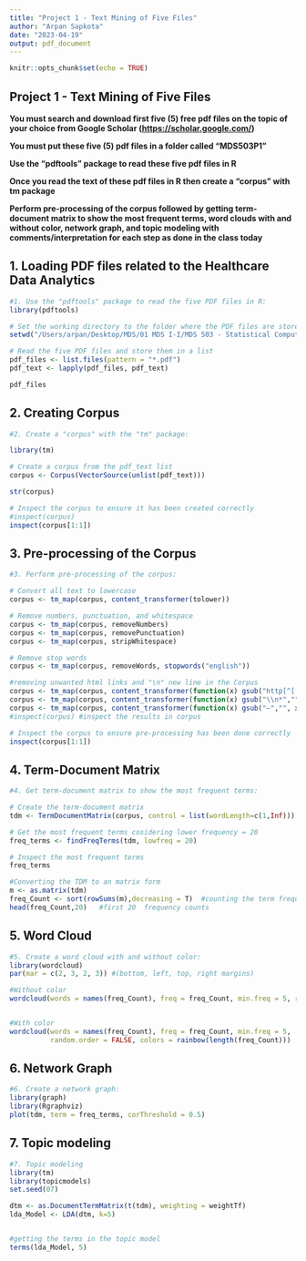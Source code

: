 ```yaml
---
title: "Project 1 - Text Mining of Five Files"
author: "Arpan Sapkota"
date: "2023-04-19"
output: pdf_document
---
```


```r
knitr::opts_chunk$set(echo = TRUE)
```

## Project 1 - Text Mining of Five Files

**You must search and download first five (5) free pdf files on the topic of your choice from Google Scholar (<https://scholar.google.com/>)**

**You must put these five (5) pdf files in a folder called “MDS503P1”**

**Use the “pdftools” package to read these five pdf files in R**

**Once you read the text of these pdf files in R then create a “corpus” with tm package**

**Perform pre-processing of the corpus followed by getting term-document matrix to show the most frequent terms, word clouds with and without color, network graph, and topic modeling with comments/interpretation for each step as done in the class today **

## 1. Loading PDF files related to the Healthcare Data Analytics
```r
#1. Use the "pdftools" package to read the five PDF files in R:
library(pdftools)

# Set the working directory to the folder where the PDF files are stored
setwd("/Users/arpan/Desktop/MDS/01 MDS I-I/MDS 503 - Statistical Computing with R/Lab/MDS503P1")

# Read the five PDF files and store them in a list
pdf_files <- list.files(pattern = "*.pdf")
pdf_text <- lapply(pdf_files, pdf_text)

pdf_files
```
## 2. Creating Corpus
```r
#2. Create a "corpus" with the "tm" package:

library(tm)

# Create a corpus from the pdf_text list
corpus <- Corpus(VectorSource(unlist(pdf_text)))

str(corpus)

# Inspect the corpus to ensure it has been created correctly
#inspect(corpus)
inspect(corpus[1:1])
```

## 3. Pre-processing of the Corpus
```r
#3. Perform pre-processing of the corpus:

# Convert all text to lowercase
corpus <- tm_map(corpus, content_transformer(tolower))

# Remove numbers, punctuation, and whitespace
corpus <- tm_map(corpus, removeNumbers)
corpus <- tm_map(corpus, removePunctuation)
corpus <- tm_map(corpus, stripWhitespace)

# Remove stop words
corpus <- tm_map(corpus, removeWords, stopwords("english"))

#removing unwanted html links and "\n" new line in the Corpus
corpus <- tm_map(corpus, content_transformer(function(x) gsub("http[^[:space:]]*","", x)))
corpus <- tm_map(corpus, content_transformer(function(x) gsub("\\n*","", x)))
corpus <- tm_map(corpus, content_transformer(function(x) gsub("–","", x)))
#inspect(corpus) #inspect the results in corpus

# Inspect the corpus to ensure pre-processing has been done correctly
inspect(corpus[1:1])
```

## 4. Term-Document Matrix
```r
#4. Get term-document matrix to show the most frequent terms:

# Create the term-document matrix
tdm <- TermDocumentMatrix(corpus, control = list(wordLength=c(1,Inf)))

# Get the most frequent terms cosidering lower frequency = 20
freq_terms <- findFreqTerms(tdm, lowfreq = 20)

# Inspect the most frequent terms
freq_terms

#Converting the TDM to an matrix form
m <- as.matrix(tdm)
freq_Count <- sort(rowSums(m),decreasing = T)  #counting the term frequency 
head(freq_Count,20)   #first 20  frequency counts
```

## 5. Word Cloud
```r
#5. Create a word cloud with and without color:
library(wordcloud)
par(mar = c(2, 3, 2, 3)) #(bottom, left, top, right margins)

#Without color
wordcloud(words = names(freq_Count), freq = freq_Count, min.freq = 5, random.order = FALSE)


#With color
wordcloud(words = names(freq_Count), freq = freq_Count, min.freq = 5, 
          random.order = FALSE, colors = rainbow(length(freq_Count)))

```

## 6. Network Graph
```r
#6. Create a network graph:
library(graph)
library(Rgraphviz)
plot(tdm, term = freq_terms, corThreshold = 0.5)
```

## 7. Topic modeling 
```r
#7. Topic modeling 
library(tm)
library(topicmodels)
set.seed(07)

dtm <- as.DocumentTermMatrix(t(tdm), weighting = weightTf)
lda_Model <- LDA(dtm, k=5)


#getting the terms in the topic model
terms(lda_Model, 5)
```

